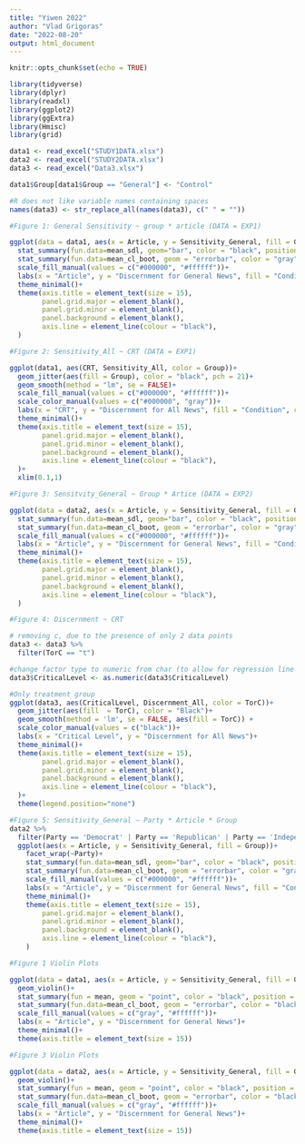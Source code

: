 ---
title: "Yiwen 2022"
author: "Vlad Grigoras"
date: "2022-08-20"
output: html_document
---

```{r setup, include=FALSE}
knitr::opts_chunk$set(echo = TRUE)
```

```{r}
library(tidyverse)
library(dplyr)
library(readxl)
library(ggplot2)
library(ggExtra)
library(Hmisc)
library(grid)
```

```{r}
data1 <- read_excel("STUDY1DATA.xlsx")
data2 <- read_excel("STUDY2DATA.xlsx")
data3 <- read_excel("Data3.xlsx")

data1$Group[data1$Group == "General"] <- "Control"
```

```{r}
#R does not like variable names containing spaces
names(data3) <- str_replace_all(names(data3), c(" " = ""))
```

```{r}
#Figure 1: General Sensitivity ~ group * article (DATA = EXP1)

ggplot(data = data1, aes(x = Article, y = Sensitivity_General, fill = Group))+
  stat_summary(fun.data=mean_sdl, geom="bar", color = "black", position = position_dodge(width = 0.95))+
  stat_summary(fun.data=mean_cl_boot, geom = "errorbar", color = "gray", position = position_dodge(width = 0.95), width = 0.3)+
  scale_fill_manual(values = c("#000000", "#ffffff"))+
  labs(x = "Article", y = "Discernment for General News", fill = "Condition")+
  theme_minimal()+
  theme(axis.title = element_text(size = 15),
        panel.grid.major = element_blank(),
        panel.grid.minor = element_blank(),
        panel.background = element_blank(),
        axis.line = element_line(colour = "black"),
  )
```

```{r}
#Figure 2: Sensitivity_All ~ CRT (DATA = EXP1)

ggplot(data1, aes(CRT, Sensitivity_All, color = Group))+
  geom_jitter(aes(fill = Group), color = "black", pch = 21)+
  geom_smooth(method = "lm", se = FALSE)+
  scale_fill_manual(values = c("#000000", "#ffffff"))+
  scale_color_manual(values = c("#000000", "gray"))+
  labs(x = "CRT", y = "Discernment for All News", fill = "Condition", color = "Condition")+
  theme_minimal()+
  theme(axis.title = element_text(size = 15),
        panel.grid.major = element_blank(),
        panel.grid.minor = element_blank(),
        panel.background = element_blank(),
        axis.line = element_line(colour = "black"),
  )+
  xlim(0.1,1)
```

```{r}
#Figure 3: Sensitvity_General ~ Group * Artice (DATA = EXP2)

ggplot(data = data2, aes(x = Article, y = Sensitivity_General, fill = Group))+
  stat_summary(fun.data=mean_sdl, geom="bar", color = "black", position = position_dodge(width = 0.95))+
  stat_summary(fun.data=mean_cl_boot, geom = "errorbar", color = "gray", position = position_dodge(width = 0.95), width = 0.3)+
  scale_fill_manual(values = c("#000000", "#ffffff"))+
  labs(x = "Article", y = "Discernment for General News", fill = "Condition")+
  theme_minimal()+
  theme(axis.title = element_text(size = 15),
        panel.grid.major = element_blank(),
        panel.grid.minor = element_blank(),
        panel.background = element_blank(),
        axis.line = element_line(colour = "black"),
  )
```

```{r}
#Figure 4: Discernment ~ CRT

# removing c, due to the presence of only 2 data points
data3 <- data3 %>%
  filter(TorC == "t") 
``` 
 
```{r}
#change factor type to numeric from char (to allow for regression line plotting)
data3$CriticalLevel <- as.numeric(data3$CriticalLevel)
```
 
 
```{r}
#Only treatment group
ggplot(data3, aes(CriticalLevel, Discernment_All, color = TorC))+
  geom_jitter(aes(fill  = TorC), color = "Black")+
  geom_smooth(method = 'lm', se = FALSE, aes(fill = TorC)) +
  scale_color_manual(values = c("black"))+
  labs(x = "Critical Level", y = "Discernment for All News")+
  theme_minimal()+
  theme(axis.title = element_text(size = 15),
        panel.grid.major = element_blank(),
        panel.grid.minor = element_blank(),
        panel.background = element_blank(),
        axis.line = element_line(colour = "black"),
  )+
  theme(legend.position="none")
```

```{r}
#Figure 5: Sensitivity_General ~ Party * Article * Group
data2 %>%
  filter(Party == 'Democrat' | Party == 'Republican' | Party == 'Independent') %>%  
  ggplot(aes(x = Article, y = Sensitivity_General, fill = Group))+
    facet_wrap(~Party)+
    stat_summary(fun.data=mean_sdl, geom="bar", color = "black", position = position_dodge(width = 0.95))+
    stat_summary(fun.data=mean_cl_boot, geom = "errorbar", color = "gray", position = position_dodge(width = 0.95), width = 0.3)+
    scale_fill_manual(values = c("#000000", "#ffffff"))+
    labs(x = "Article", y = "Discernment for General News", fill = "Condition")+
    theme_minimal()+
    theme(axis.title = element_text(size = 15),
        panel.grid.major = element_blank(),
        panel.grid.minor = element_blank(),
        panel.background = element_blank(),
        axis.line = element_line(colour = "black"),
    )
```

```{r}
#Figure 1 Violin Plots 

ggplot(data = data1, aes(x = Article, y = Sensitivity_General, fill = Group))+
  geom_violin()+
  stat_summary(fun = mean, geom = "point", color = "black", position = position_dodge(width = 0.95))+
  stat_summary(fun.data=mean_cl_boot, geom = "errorbar", color = "black", position = position_dodge(width = 0.95), width = 0.3) +
  scale_fill_manual(values = c("gray", "#ffffff"))+
  labs(x = "Article", y = "Discernment for General News")+
  theme_minimal()+
  theme(axis.title = element_text(size = 15))
```

```{r}
#Figure 3 Violin Plots

ggplot(data = data2, aes(x = Article, y = Sensitivity_General, fill = Group))+
  geom_violin()+
  stat_summary(fun = mean, geom = "point", color = "black", position = position_dodge(width = 0.95))+
  stat_summary(fun.data=mean_cl_boot, geom = "errorbar", color = "black", position = position_dodge(width = 0.95), width = 0.3) +
  scale_fill_manual(values = c("gray", "#ffffff"))+
  labs(x = "Article", y = "Discernment for General News")+
  theme_minimal()+
  theme(axis.title = element_text(size = 15))
```
